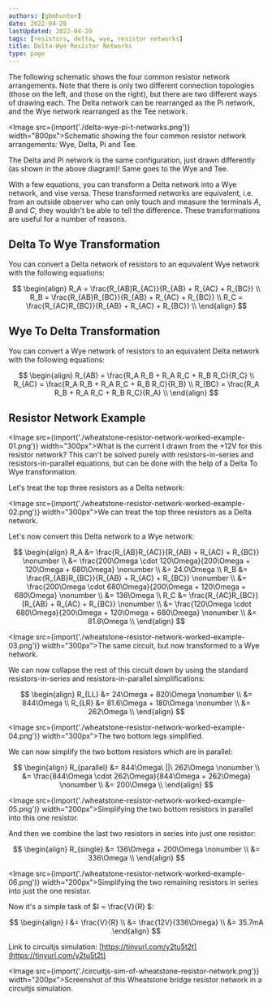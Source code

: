 ```yaml
---
authors: [gbmhunter]
date: 2022-04-28
lastUpdated: 2022-04-29
tags: [resistors, delta, wye, resistor networks]
title: Delta-Wye Resistor Networks
type: page
---
```


<WarningIsNotes />

The following schematic shows the four common resistor network arrangements. Note that there is only two different connection topologies (those on the left, and those on the right), but there are two different ways of drawing each. The Delta network can be rearranged as the Pi network, and the Wye network rearranged as the Tee network.  

<Image src={import('./delta-wye-pi-t-networks.png')} width="800px">Schematic showing the four common resistor network arrangements: Wye, Delta, Pi and Tee.</Image>

<Aside type="note">
The Delta and Pi network is the same configuration, just drawn differently (as shown in the above diagram)! Same goes to the Wye and Tee.
</Aside>

With a few equations, you can transform a Delta network into a Wye network, and vise versa. These transformed networks are equivalent, i.e. from an outside observer who can only touch and measure the terminals $A$, $B$ and $C$, they wouldn't be able to tell the difference. These transformations are useful for a number of reasons.

## Delta To Wye Transformation

You can convert a Delta network of resistors to an equivalent Wye network with the following equations:

$$
\begin{align}
R_A = \frac{R_{AB}R_{AC}}{R_{AB} + R_{AC} + R_{BC}} \\
R_B = \frac{R_{AB}R_{BC}}{R_{AB} + R_{AC} + R_{BC}} \\
R_C = \frac{R_{AC}R_{BC}}{R_{AB} + R_{AC} + R_{BC}} \\
\end{align}
$$

## Wye To Delta Transformation

You can convert a Wye network of resistors to an equivalent Delta network with the following equations:

$$
\begin{align}
R_{AB} = \frac{R_A R_B + R_A R_C + R_B R_C}{R_C} \\
R_{AC} = \frac{R_A R_B + R_A R_C + R_B R_C}{R_B} \\
R_{BC} = \frac{R_A R_B + R_A R_C + R_B R_C}{R_A} \\
\end{align}
$$

## Resistor Network Example

<Image src={import('./wheatstone-resistor-network-worked-example-01.png')} width="300px">What is the current I drawn from the +12V for this resistor network? This can't be solved purely with resistors-in-series and resistors-in-parallel equations, but can be done with the help of a Delta To Wye transformation.</Image>

Let's treat the top three resistors as a Delta network:

<Image src={import('./wheatstone-resistor-network-worked-example-02.png')} width="300px">We can treat the top three resistors as a Delta network.</Image>

Let's now convert this Delta network to a Wye network:

$$
\begin{align}
R_A &= \frac{R_{AB}R_{AC}}{R_{AB} + R_{AC} + R_{BC}} \nonumber \\
    &= \frac{200\Omega \cdot 120\Omega}{200\Omega + 120\Omega + 680\Omega} \nonumber \\
    &= 24.0\Omega \\
R_B &= \frac{R_{AB}R_{BC}}{R_{AB} + R_{AC} + R_{BC}} \nonumber \\
    &= \frac{200\Omega \cdot 680\Omega}{200\Omega + 120\Omega + 680\Omega} \nonumber \\
    &= 136\Omega \\
R_C &= \frac{R_{AC}R_{BC}}{R_{AB} + R_{AC} + R_{BC}} \nonumber \\
    &= \frac{120\Omega \cdot 680\Omega}{200\Omega + 120\Omega + 680\Omega} \nonumber \\
    &= 81.6\Omega \\
\end{align}
$$

<Image src={import('./wheatstone-resistor-network-worked-example-03.png')} width="300px">The same circuit, but now transformed to a Wye network.</Image>

We can now collapse the rest of this circuit down by using the standard resistors-in-series and resistors-in-parallel simplifications:

$$
\begin{align}
R_{LL} &= 24\Omega + 820\Omega \nonumber \\    
       &= 844\Omega \\
R_{LR} &= 81.6\Omega + 180\Omega \nonumber \\    
       &= 262\Omega \\
\end{align}
$$

<Image src={import('./wheatstone-resistor-network-worked-example-04.png')} width="300px">The two bottom legs simplified.</Image>

We can now simplify the two bottom resistors which are in parallel:

$$
\begin{align}
R_{parallel} &= 844\Omega\ ||\ 262\Omega \nonumber \\    
             &= \frac{844\Omega \cdot 262\Omega}{844\Omega + 262\Omega} \nonumber \\
             &= 200\Omega \\
\end{align}
$$

<Image src={import('./wheatstone-resistor-network-worked-example-05.png')} width="200px">Simplifying the two bottom resistors in parallel into this one resistor.</Image>

And then we combine the last two resistors in series into just one resistor:

$$
\begin{align}
R_{single} &= 136\Omega + 200\Omega \nonumber \\             
           &= 336\Omega \\
\end{align}
$$

<Image src={import('./wheatstone-resistor-network-worked-example-06.png')} width="200px">Simplifying the two remaining resistors in series into just the one resistor.</Image>

Now it's a simple task of $I = \frac{V}{R} $:

$$
\begin{align}
I &= \frac{V}{R} \\
  &= \frac{12V}{336\Omega} \\
  &= 35.7mA
\end{align}
$$

Link to circuitjs simulation: [https://tinyurl.com/y2tu5t2t](https://tinyurl.com/y2tu5t2t)

<Image src={import('./circuitjs-sim-of-wheatstone-resistor-network.png')} width="200px">Screenshot of this Wheatstone bridge resistor network in a circuitjs simulation.</Image>
